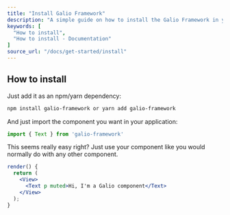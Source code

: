 ```yaml
---
title: "Install Galio Framework"
description: "A simple guide on how to install the Galio Framework in your React Native project using npm or yarn."
keywords: [
  "How to install",
  "How to install - Documentation"
]
source_url: "/docs/get-started/install"
---
```



## How to install

Just add it as an npm/yarn dependency:

```bash
npm install galio-framework or yarn add galio-framework
```

And just import the component you want in your application:

```jsx
import { Text } from 'galio-framework'
```

This seems really easy right? Just use your component like you would normally do with any other component.

```jsx
render() {
  return (
    <View>
      <Text p muted>Hi, I'm a Galio component</Text>
    </View>
  );
}
```
